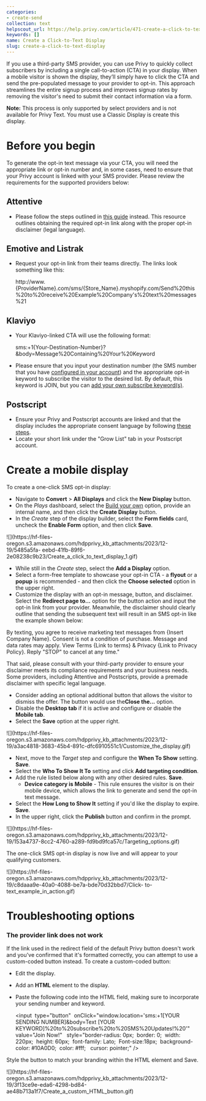 ```yaml
---
categories:
- create-send
collection: text
helpscout_url: https://help.privy.com/article/471-create-a-click-to-text-display
keywords: []
name: Create a Click-to-Text Display
slug: create-a-click-to-text-display
---
```

If you use a third-party SMS provider, you can use Privy to quickly collect
subscribers by including a single call-to-action (CTA) in your display. When a
mobile visitor is shown the display, they’ll simply have to click the CTA and
send the pre-populated message to your provider to opt-in. This approach
streamlines the entire signup process and improves signup rates by removing
the visitor's need to submit their contact information via a form.

**Note:** This process is only supported by select providers and is not
available for Privy Text. You must use a Classic Display is create this
display.

# Before you begin

To generate the opt-in text message via your CTA, you will need the
appropriate link or opt-in number and, in some cases, need to ensure that your
Privy account is linked with your SMS provider. Please review the requirements
for the supported providers below:

## Attentive

  * Please follow the steps outlined in [this guide](https://privy.helpscoutdocs.com/article/211-create-an-attentive-ttj-campaign) instead. This resource outlines obtaining the required opt-in link along with the proper opt-in disclaimer (legal language). 

## Emotive and Listrak

  * Request your opt-in link from their teams directly. The links look something like this:

    
    
    http://www.{ProviderName}.com/sms/{Store_Name}.myshopify.com/Send%20this%20to%20receive%20Example%20Company's%20text%20messages%21
    

## Klaviyo

  * Your Klaviyo-linked CTA will use the following format: 

    
    
    sms:+1{Your-Destination-Number}?&body=Message%20Containing%20Your%20Keyword
    

  * Please ensure that you input your destination number (the SMS number that you have [configured in your account](https://help.klaviyo.com/hc/en-us/articles/360035285472)) and the appropriate opt-in keyword to subscribe the visitor to the desired list. By default, this keyword is JOIN, but you can [add your own subscribe keyword(s)](https://help.klaviyo.com/hc/en-us/articles/360050384091).

## Postscript

  * Ensure your Privy and Postscript accounts are linked and that the display includes the appropriate consent language by following [these steps](https://privy.helpscoutdocs.com/article/67-sync-contacts-to-postscript). 
  * Locate your short link under the "Grow List" tab in your Postscript account. 

# Create a mobile display

To create a one-click SMS opt-in display:

  * Navigate to **Convert** > **All Displays** and click the **New Display** button. 
  * On the _Plays_ dashboard, select the [Build your own](https://privy.helpscoutdocs.com/article/181-should-i-use-a-play-or-build-my-own-display) option, provide an internal name, and then click the **Create Display** button. 
  * In the  _Create_ step of the display builder, select the **Form fields** card, uncheck the **Enable Form** option, and then click **Save**. 

![](https://hf-files-
oregon.s3.amazonaws.com/hdpprivy_kb_attachments/2023/12-19/5485a5fa-
eebd-41fb-89f6-2e08238c9b23/Create_a_click_to_text_display_1.gif)

  * While still in the _Create_ step, select the **Add a Display** option. 
  * Select a form-free template to showcase your opt-in CTA - a **flyout** or a **popup** is recommended - and then click the **Choose selected** option in the upper right. 
  * Customize the display with an opt-in message, button, and disclaimer. Select the **Redirect page to...** option for the button action and input the opt-in link from your provider. Meanwhile, the disclaimer should clearly outline that sending the subsequent text will result in an SMS opt-in like the example shown below:

By texting, you agree to receive marketing text messages from {Insert Company
Name}. Consent is not a condition of purchase. Message and data rates may
apply. View Terms {Link to terms} & Privacy {Link to Privacy Policy}. Reply
"STOP" to cancel at any time."

That said, please consult with your third-party provider to ensure your
disclaimer meets its compliance requirements and your business needs. Some
providers, including Attentive and Postscripts, provide a premade disclaimer
with specific legal language.

  * Consider adding an optional additional button that allows the visitor to dismiss the offer. The button would use the**Close the...** option. 
  * Disable the **Desktop tab** if it is active and configure or disable the **Mobile tab**. 
  * Select the **Save** option at the upper right. 

![](https://hf-files-
oregon.s3.amazonaws.com/hdpprivy_kb_attachments/2023/12-19/a3ac4818-3683-45b4-891c-dfc6910551c1/Customize_the_display.gif)

  * Next, move to the  _Target_ step and configure the **When To Show** setting. **Save**. 
  * Select the **Who To Show It To** setting and click **Add targeting condition**.
  * Add the rule listed below along with any other desired rules. **Save**. 
    * **Device category is Mobile** \- This rule ensures the visitor is on their mobile device, which allows the link to generate and send the opt-in text message. 
  * Select the **How Long to Show It** setting if you'd like the display to expire. **Save**. 
  * In the upper right, click the **Publish** button and confirm in the prompt. 

![](https://hf-files-
oregon.s3.amazonaws.com/hdpprivy_kb_attachments/2023/12-19/153a4737-8cc2-4760-a289-fd9bd9fca57c/Targeting_options.gif)

The one-click SMS opt-in display is now live and will appear to your
qualifying customers.

![](https://hf-files-
oregon.s3.amazonaws.com/hdpprivy_kb_attachments/2023/12-19/c8daaa9e-40a0-4088-be7a-bde70d32bbd7/Click-
to-text_example_in_action.gif)

# Troubleshooting options

### The provider link does not work

If the link used in the redirect field of the default Privy button doesn't
work and you've confirmed that it's formatted correctly, you can attempt to
use a custom-coded button instead. To create a custom-coded button:

  * Edit the display. 
  * Add an **HTML** element to the display. 
  * Paste the following code into the HTML field, making sure to incorporate your sending number and keyword. 

    
    
    <input 
    type="button" 
    onClick="window.location='sms:+1[YOUR SENDING NUMBER]&amp;body=Text [YOUR KEYWORD]%20to%20subscribe%20to%20SMS%20Updates!%20'"   value="Join Now!"   
    style="border-radius: 0px;  border: 0;  width: 220px;  height: 60px;  font-family: Lato;  Font-size:18px;  background-color: #10A0D0;  color: #fff;   cursor: pointer;" />
    

Style the button to match your branding within the HTML element and Save.

![](https://hf-files-
oregon.s3.amazonaws.com/hdpprivy_kb_attachments/2023/12-19/3f13ce9e-eda6-4298-bd84-ae48b713a1f7/Create_a_custom_HTML_button.gif)

